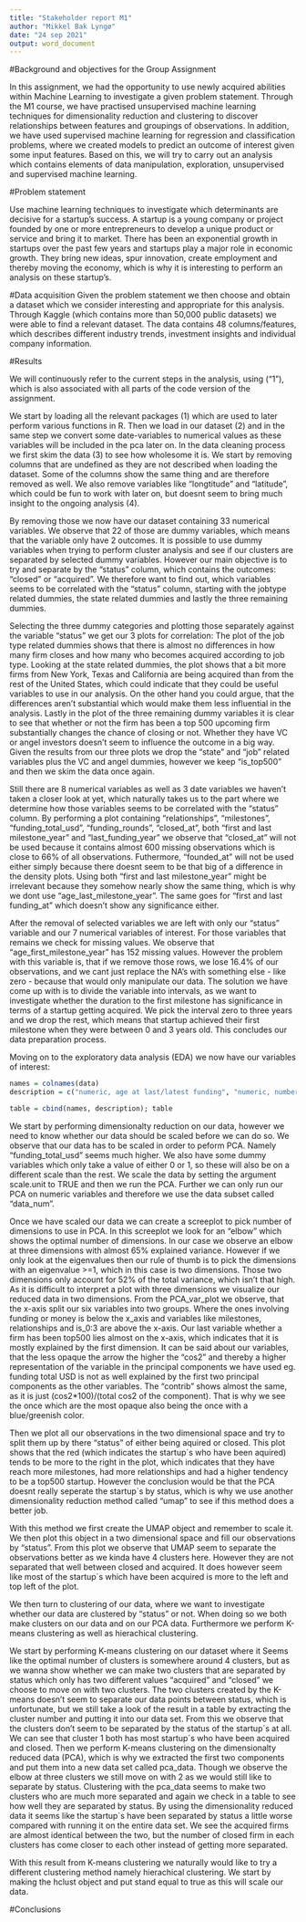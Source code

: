 ```yaml
---
title: "Stakeholder report M1"
author: "Mikkel Bak Lyngø"
date: "24 sep 2021"
output: word_document
---
```


#Background and objectives for the Group Assignment

In this assignment, we had the opportunity to use newly acquired abilities within Machine Learning to investigate a given problem statement. Through the M1 course, we have practised unsupervised machine learning techniques for dimensionality reduction and clustering to discover relationships between features and groupings of observations. In addition, we have used supervised machine learning for regression and classification problems, where we created models to predict an outcome of interest given some input features. Based on this, we will try to carry out an analysis which contains elements of data manipulation, exploration, unsupervised and supervised machine learning. 

#Problem statement

Use machine learning techniques to investigate which determinants are decisive for a startup's success. A startup is a young company or project founded by one or more entrepreneurs to develop a unique product or service and bring it to market. There has been an exponential growth in startups over the past few years and startups play a major role in economic growth. They bring new ideas, spur innovation, create employment and thereby moving the economy, which is why it is interesting to perform an analysis on these startup's. 

#Data acquisition
Given the problem statement we then choose and obtain a dataset which we consider interesting and appropriate for this analysis. Through Kaggle (which contains more than 50,000 public datasets) we were able to find a relevant dataset. The data contains 48 columns/features, which describes different industry trends, investment insights and individual company information. 

#Results

We will continuously refer to the current steps in the analysis, using ("1"), which is also associated with all parts of the code version of the assignment. 

We start by loading all the relevant packages (1) which are used to later perform various functions in R. Then we load in our dataset (2) and in the same step we convert some date-variables to numerical values as these variables will be included in the pca later on. 
In the data cleaning process we first skim the data (3) to see how wholesome it is. We start by removing columns that are undefined as they are not described when loading the dataset. Some of the columns show the same thing and are therefore removed as well. We also remove variables like "longtitude" and "latitude", which could be fun to work with later on, but doesnt seem to bring much insight to the ongoing analysis (4). 

By removing those we now have our dataset containing 33 numerical variables. We observe that 22 of those are dummy variables, which means that the variable only have 2 outcomes. It is possible to use dummy variables when trying to perform cluster analysis and see if our clusters are separated by selected dummy variables. However our main objective is to try and separate by the "status" column, which contains the outcomes: "closed" or "acquired". We therefore want to find out, which variables seems to be correlated with the "status" column, starting with the jobtype related dummies, the state related dummies and lastly the three remaining dummies. 

Selecting the three dummy categories and plotting those separately against the variable "status" we get our 3 plots for correlation: 
  The plot of the job type related dummies shows that there is almost no differences in how many firm closes and how many who becomes acquired according to job type. 
  Looking at the state related dummies, the plot shows that a bit more firms from New York, Texas and California are being acquired than from the rest of the United States, which could indicate that they could be useful variables to use in our analysis. On the other hand you could argue, that the differences aren't substantial which would make them less influential in the analysis. 
   Lastly in the plot of the three remaining dummy variables it is clear to see that whether or not the firm has been a top 500 upcoming firm substantially changes the chance of closing or not. Whether they have VC or angel investors doesn't seem to influence the outcome in a big way. 
Given the results from our three plots we drop the "state" and "job" related variables plus the VC and angel dummies, however we keep "is_top500" and then we skim the data once again. 

Still there are 8 numerical variables as well as 3 date variables we haven't taken a closer look at yet, which naturally takes us to the part where we determine how those variables seems to be correlated with the "status" column. By performing a plot containing "relationships", "milestones", "funding_total_usd", "funding_rounds", "closed_at", both "first and last milestone_year" and "last_funding_year" we observe that "closed_at" will not be used because it contains almost 600 missing observations which is close to 66% of all observations. Futhermore, "founded_at" will not be used either simply because there doesnt seem to be that big of a difference in the density plots. Using both "first and last milestone_year" might be irrelevant because they somehow nearly show the same thing, which is why we dont use "age_last_milestone_year". The same goes for "first and last funding_at" which doesn't show any significance either. 

After the removal of selected variables we are left with only our "status" variable and our 7 numerical variables of interest. For those variables that remains we check for missing values. We observe that "age_first_milestone_year" has 152 missing values. However the problem with this variable is, that if we remove those rows, we lose 16.4% of our observations, and we cant just replace the NA's with something else - like zero - because that would only manipulate our data. The solution we have come up with is to divide the variable into intervals, as we want to investigate whether the duration to the first milestone has significance in terms of a startup getting acquired. We pick the interval zero to three years and we drop the rest, which means that startup achieved their first milestone when they were between 0 and 3 years old. This concludes our data preparation process. 

Moving on to the exploratory data analysis (EDA) we now have our variables of interest: 
```r
names = colnames(data)
description = c("numeric, age at last/latest funding", "numeric, number of relationships", "numeric, number of funding rounds", "numeric, the total funding in USD", "numeric, number og milestones", "dummy variable, has been a top 500 start up", "character string, acquired or closed", "reach their first milestone at the age of 0-3 years")

table = cbind(names, description); table
```

We start by performing dimensionalty reduction on our data, however we need to know whether our data should be scaled before we can do so. 
We observe that our data has to be scaled in order to peform PCA. Namely "funding_total_usd" seems much higher. We also have some dummy variables which only take a value of either 0 or 1, so these will also be on a different scale than the rest. 
We scale the data by setting the argument scale.unit to TRUE and then we run the PCA. Further we can only run our PCA on numeric variables and therefore we use the data subset called "data_num". 

Once we have scaled our data we can create a screeplot to pick number of dimensions to use in PCA. In this screeplot we look for an "elbow" which shows the optimal number of dimensions. In our case we observe an elbow at three dimensions with almost 65% explained variance. However if we only look at the eigenvalues then our rule of thumb is to pick the dimensions with an eigenvalue >=1, which in this case is two dimensions. Those two dimensions only account for 52% of the total variance, which isn't that high. As it is difficult to interpret a plot with three dimensions we visualize our reduced data in two dimensions. 
From the PCA_var_plot we observe, that the x-axis split our six variables into two groups. Where the ones involving funding or money is below the x_axis and variables like milestones, relationships and is_0:3 are above the x-axis. Our last variable whether a firm has been top500 lies almost on the x-axis, which indicates that it is mostly explained by the first dimension. 
It can be said about our variables, that the less opaque the arrow the higher the "cos2" and thereby a higher representation of the variable in the principal components we have used eg. funding total USD is not as well explained by the first two principal components as the other variables. The "contrib" shows almost the same, as it is just (cos2*100)/(total cos2 of the component). That is why we see the once which are the most opaque also being the once with a blue/greenish color. 

Then we plot all our observations in the two dimensional space and try to split them up by there "status" of either being aquired or closed. This plot shows that the red (which indicates the startup´s who have been aquired) tends to be more to the right in the plot, which indicates that they have reach more milestones, had more relationships and had a higher tendency to be a top500 startup. However the conclusion would be that the PCA doesnt really seperate the startup´s by status, which is why we use another dimensionality reduction method called "umap" to see if this method does a better job. 

With this method we first create the UMAP object and remember to scale it. We then plot this object in a two dimensional space and fill our observations by "status". From this plot we observe that UMAP seem to separate the observations better as we kinda have 4 clusters here. However they are not separated that well between closed and acquired. It does however seem like most of the startup´s which have been acquired is more to the left and top left of the plot. 

We then turn to clustering of our data, where we want to investigate whether our data are clustered by "status" or not. When doing so we both make clusters on our data and on our PCA data. Furthermore we perform K-means clustering as well as hierachical clustering. 

We start by performing K-means clustering on our dataset where it Seems like the optimal number of clusters is somewhere around 4 clusters, but as we wanna show whether we can make two clusters that are separated by status which only has two different values "acquired" and "closed" we choose to move on with two clusters. 
The two clusters created by the K-means doesn't seem to separate our data points between status, which is unfortunate, but we still take a look of the result in a table by extracting the cluster number and putting it into our data set. From this we observe that the clusters don't seem to be separated by the status of the startup´s at all. We can see that cluster 1 both has most startup´s who have been acquired and closed. 
Then we perform K-means clustering on the dimensionalty reduced data (PCA), which is why we extracted the first two components and put them into a new data set called pca_data. Though we observe the elbow at three clusters we still move on with 2 as we would still like to separate by status. Clustering with the pca_data seems to make two clusters who are much more separated and again we check in a table to see how well they are separated by status. 
By using the dimensionality reduced data it seems like the startup´s have been separated by status a little worse compared with running it on the entire data set. We see the acquired firms are almost identical between the two, but the number of closed firm in each clusters has come closer to each other instead of getting more separated. 

With this result from K-means clustering we naturally would like to try a different clustering method namely hierachical clustering. 
We start by making the hclust object and put stand equal to true as this will scale our data. 


#Conclusions












